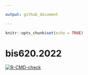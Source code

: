 ```yaml
---

output: github_document

---
```


```r
knitr::opts_chunk$set(echo = TRUE)
```

# bis620.2022

<!-- badges: start -->
  [![R-CMD-check](https://github.com/Juli66/bis620.2022/actions/workflows/R-CMD-check.yaml/badge.svg)](https://github.com/Juli66/bis620.2022/actions/workflows/R-CMD-check.yaml)
  <!-- badges: end -->